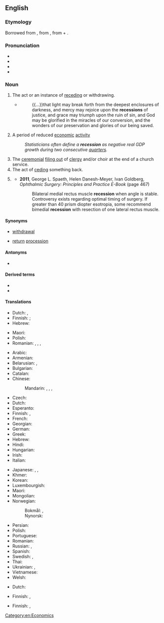 {{also|récession}}
==English==
{{wikipedia}}

===Etymology===
Borrowed from {{bor|en|la|recessiō}}, from {{m|la|recēdō||recede, retreat}}, from {{m|la|re-||back}} + {{m|la|cēdō||to go}}.

===Pronunciation===
* {{IPA|en|/ɹɪˈsɛʃn̩/}}
* {{audio|en|LL-Q1860 (eng)-Vealhurl-recession.wav|Audio (RP)}}
* {{rhymes|en|ɛʃən}}
* {{hyphenation|en|re|ces|sion}}

===Noun===
{{en-noun|~}}

# The act or an instance of [[receding]] or withdrawing.
#* {{quote-book|en|year=a. 1667|author={{w|Jeremy Taylor}}|chapter=Of Growth in Sin|title=The Whole Works of the Right Rev. Jeremy Taylor|volume=IV|edition=new|location=London|publisher=Longman et al.|year_published=1850|page=520|pageurl=https://books.google.com/books?pg=PA520&id=PaFDAQAAIAAJ|passage=}}
#*: {{...}}that light may break forth from the deepest enclosures of darkness, and mercy may rejoice upon the '''recessions''' of justice, and grace may triumph upon the ruin of sin, and God may be glorified in the miracles of our conversion, and the wonders of our preservation and glories of our being saved.
# A period of reduced [[economic]] [[activity]]
#: ''Statisticians often define a '''recession''' as negative real GDP growth during two consecutive [[quarter]]s.''
# The [[ceremonial]] [[file out|filing out]] of [[clergy]] and/or choir at the end of a church service.
# The act of [[cede|ceding]] something back.
# {{lb|en|surgery}} {{rfdef|en}}
#* '''2011''', George L. Spaeth, Helen Danesh-Meyer, Ivan Goldberg, ''Ophthalmic Surgery: Principles and Practice E-Book'' (page 467)
#*: Bilateral medial rectus muscle '''recession''' when angle is stable. Controversy exists regarding optimal timing of surgery. If greater than 40 prism diopter esotropia, some recommend bimedial '''recession''' with resection of one lateral rectus muscle.

====Synonyms====
* {{qualifier|receding}} [[withdrawal]]
* {{qualifier|ceremonial}} [[return]] [[procession]]

====Antonyms====
* {{sense|period of reduced economic activity}} {{l|en|boom}}

====Derived terms====
* {{l|en|recessionary}}
* {{l|en|recessionista}}

====Translations====
{{trans-top|act or instance of receding}}
* Dutch: {{t+|nl|terugtrekking}}, {{t+|nl|terugtocht}}
* Finnish: {{t+|fi|taantuminen}}; {{t+|fi|vetäytyminen}}
* Hebrew: {{t|he|נסיגה|f|tr=nesigá}}
{{trans-mid}}
* Maori: {{t|mi|paheketanga}}
* Polish: {{t+|pl|recesja|f}}
* Romanian: {{t+|ro|retragere|f}}, {{t+|ro|recesiune}}, {{t+|ro|recesie|f}}, {{t+|ro|îndepărtare}}
{{trans-bottom}}

{{trans-top|period of reduced economic activity}}
* Arabic: {{t|ar|تَرَاجُع|m}}
* Armenian: {{t-needed|hy}}
* Belarusian: {{t|be|спад|m}}, {{t|be|рэцэ́сія|f}}
* Bulgarian: {{t|bg|реце́сия|f}}
* Catalan: {{t|ca|recessió|f}}
* Chinese:
*: Mandarin: {{t+|cmn|衰退|tr=shuāituì|sc=Hani}}, {{t+|cmn|退去|tr=tuìqù|sc=Hani}}, {{t+|cmn|蕭條}}, {{t+|cmn|萧条|tr=xiāotiáo}}
* Czech: {{t|cs|recese|f}}
* Dutch: {{t+|nl|recessie}}
* Esperanto: {{t-needed|eo}}
* Finnish: {{t+|fi|taantuma}}, {{t|fi|laskusuhdanne}}
* French: {{t+|fr|récession|f}}
* Georgian: {{t-needed|ka}}
* German: {{t+|de|Rezession|f}}
* Greek: {{t+|el|ύφεση|f}}
* Hebrew: {{t|he|מיתון|m|tr=mitún}}
* Hindi: {{t+|hi|मंदी|f}}
* Hungarian: {{t+|hu|recesszió}}
* Irish: {{t|ga|cúlú|m}}
* Italian: {{t+|it|recessione|f}}
{{trans-mid}}
* Japanese: {{t+|ja|不況|tr=ふきょう, fukyō}}, {{t|ja|退去|tr=たいきょ, taikyo}}, {{t+|ja|衰退|tr=すいたい, suitai}}
* Khmer: {{t-needed|km}}
* Korean: {{t+|ko|불황}}
* Luxembourgish: {{t|lb|Rezessioun|f}}
* Maori: {{t|mi|paheketanga ohaoha}}
* Mongolian: {{t-needed|mn}}
* Norwegian:
*: Bokmål: {{t+|nb|resesjon|m}}, {{t|nb|nedgangstid|m|f}}
*: Nynorsk: {{t|nn|nedgangstid|f}}
* Persian: {{t+|fa|کسادی|tr=kasâdi, kesâdi}}
* Polish: {{t+|pl|recesja|f}}
* Portuguese: {{t+|pt|recessão|f}}
* Romanian: {{t+|ro|recesiune|f}}
* Russian: {{t+|ru|спад|m}}, {{t+|ru|реце́ссия|f}}
* Spanish: {{t+|es|recesión|f}}
* Swedish: {{t+|sv|recession|c}}, {{t+|sv|lågkonjunktur|c}}
* Thai: {{t-needed|th}}
* Ukrainian: {{t|uk|спад|m}}, {{t|uk|реце́сія|m}}
* Vietnamese: {{t-needed|vi}}
* Welsh: {{t|cy|dirwasgiad|m}}
{{trans-bottom}}

{{trans-top|ceremonial filing out of clergy and/or choir at the end of a church service}}
* Dutch: {{t|nl|uittredeprocessie}}
{{trans-mid}}
* Finnish: {{t|fi|ristikulkue}}, {{t|fi|ristisaatto}}
{{trans-bottom}}

{{trans-top|act of ceding something back}}
* Finnish: {{t|fi|takaisinluovutus}}, {{t|fi|[[takaisin]] [[luovuttaminen]]}}
{{trans-mid}}
{{trans-bottom}}

[[Category:en:Economics]]